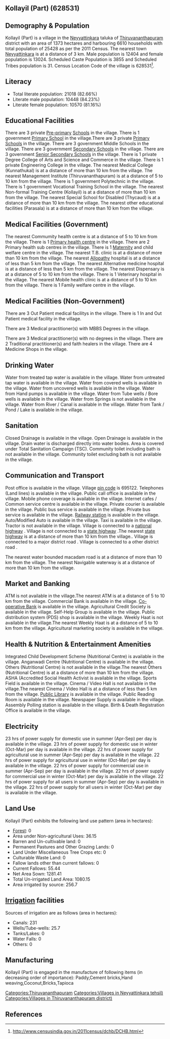 {{Infobox settlement
| name=Kollayil (Part)
| native_name=
| native_name_lang=
| other_name=
| nickname=
| settlement_type=Village
| image_skyline=
| image_alt=
| image_caption=
| pushpin_map=India Kerala
| pushpin_label_position=right
| pushpin_map_alt=
| pushpin_map_caption=Location in Kerala, India
| latd=
| latm=
| lats=
| latNS=
| longd=
| longm=
| longs=
| longEW=
| coordinates_display=inline,title
| subdivision_type=Country
| subdivision_name={{flag|India}}
| subdivision_type1=[[States and territories of India|State]]
| subdivision_name1=Kerala 
| subdivision_type2=[[List of districts of India|District]]
| subdivision_name2=Thiruvananthapuram
| subdivision_type3=Tahsil
| subdivision_name3=Neyyattinkara
| website=
| established_title=<!-- Established -->
| established_date=
| founder=
| named_for=
| government_type=
| governing_body=
| unit_pref=Metric=
| area_footnotes=
| area_rank=
| area_total_km2=13.73
| elevation_footnotes=
| elevation_m=
| population_total=25428
| population_as_of=2011
| population_rank=
| population_density_km2=1852
| population_demonym=
| population_footnotes=
| demographics_type1=Languages
| demographics1_title1=Official
| demographics1_info1=[[Malayalam language|Malayalam]]
| timezone1=[[Indian Standard Time|IST]]
| utc_offset1==+5:30
| postal_code_type=[[Postal Index Number|PIN]]
| postal_code=695122
| area_code_type=Telephone code
| area_code=
| registration_plate=
| blank1_name_sec1=Nearest city
| blank1_info_sec1=[[Neyyattinkara]]
| blank2_name_sec1=[[Human sex ratio|Sex ratio]]
| blank2_info_sec1=1049 [[male|♂]]/[[female|♀]]
| blank3_name_sec1=Literacy
| blank3_info_sec1=82.66%
| blank1_name_sec2=[[2011 Census of India|2011 census]] code
| blank1_info_sec2=628531
| footnotes=
}}

== Kollayil (Part) (628531) ==

== Demography & Population ==

Kollayil (Part) is a village in the [[Neyyattinkara]] taluka of [[Thiruvananthapuram]] district with an area of 1373 hectares and harbouring 6610 households with total population of 25428 as per the 2011 Census. The nearest town [[Neyyattinkara]] is at a distance of 3 km. Male population is 12404 and female population is 13024. Scheduled Caste Population is 3855 and Scheduled Tribes population is 31. Census Location Code of the village is 628531<ref>http://www.censusindia.gov.in/2011census/dchb/DCHB.html</ref>.


== Literacy ==  
* Total literate population: 21018 (82.66%)
* Literate male population: 10448 (84.23%)
* Literate female population: 10570 (81.16%)


== Educational Facilities ==  
There are 3 private [[Pre-primary]] [[School]]s in the village.
There is 1 government [[Primary School]] in the village.There are 3 private [[Primary School]]s in the village.
There are 3 government Middle Schools in the village.
There are 3 government [[Secondary School]]s in the village.
There are 3 government [[Senior Secondary School]]s in the village.
There is 1 private Degree College of Arts and Science and Commerce in the village.
There is 1 private Engineering College in the village.
The nearest Medical College (Kunnathukal) is at a distance of more than 10 km from the village.
The nearest Management Institute (Thiruvananthapuram) is at a distance of 5 to 10 km from the village.
There is 1 government Polytechnic in the village.
There is 1 government Vocational Training School in the village.
The nearest Non-formal Training Centre (Kollayil) is at a distance of more than 10 km from the village.
The nearest Special School for Disabled (Thycaud) is at a distance of more than 10 km from the village.
The nearest other educational facilities (Parasala) is at a distance of more than 10 km from the village.


== Medical Facilities (Government) ==
The nearest Commumity health centre is at a distance of 5 to 10 km from the village.
There is 1 [[Primary health centre]] in the village.
There are 2 Primary health sub centres in the village.
There is 1 [[Maternity]] and child welfare centre in the village.
The nearest T.B. clinic is at a distance of more than 10 km from the village.
The nearest [[Allopathy]] hospital is at a distance of less than 5 km from the village.
The nearest Alternative medicine hospital is at a distance of less than 5 km from the village.
The nearest Dispensary is at a distance of 5 to 10 km from the village.
There is 1 Veterinary hospital in the village.
The nearest Mobile health clinic is at a distance of 5 to 10 km from the village.
There is 1 Family welfare centre in the village.


== Medical Facilities (Non-Government) ==
There are 3 Out Patient medical facilitys in the village.
There is 1 In and Out Patient medical facility in the village.

There are 3 Medical practitioner(s) with MBBS Degrees in the village.

There are 3 Medical practitioner(s) with no degrees in the village.
There are 2 Traditional practitioner(s) and faith healers in the village.
There are 4 Medicine Shops in the village.



== Drinking Water ==
Water from treated tap water is available in the village.
Water from untreated tap water is available in the village.
Water from covered wells is available in the village.
Water from uncovered wells is available in the village.
Water from Hand pumps is available in the village.
Water from Tube wells / Bore wells is available in the village.
Water from Springs is not available in the village.
Water from River / Canal is available in the village.
Water from Tank / Pond / Lake is available in the village.


== Sanitation ==
Closed Drainage is available in the village.
Open Drainage is available in the village.
Drain water is discharged directly into water bodies.
Area is covered under Total Sanitation Campaign (TSC).
Community toilet including bath is not available in the village.
Community toilet excluding bath is not available in the village.


== Communication and Transport ==
Post office is available in the village.
Village [[pin code]] is 695122.
Telephones (Land lines) is available in the village.
Public call office is available in the village.
Mobile phone coverage is available in the village.
Internet cafes / Common service centre is available in the village.
Private courier is available in the village.
Public bus service is available in the village.
Private bus service is available in the village.
[[Railway station]] is available in the village.
Auto/Modified Auto is available in the village.
Taxi is available in the village.
Tractor is not available in the village.
Village is connected to a [[national highway]]  .
Village is not connected to a [[state highway]] .The nearest [[state highway]] is at a distance of more than 10 km from the village..
Village is connected to a major district road    .
Village is connected to a other district road  .


The nearest water bounded macadam road is at a distance of more than 10 km from the village.
The nearest Navigable waterway is at a distance of more than 10 km from the village.



== Market and Banking ==
ATM is not available in the village.The nearest ATM is at a distance of 5 to 10 km from the village.
Commercial Bank is available in the village.
[[Co-operative Bank]] is available in the village.
Agricultural Credit Society is available in the village.
Self-Help Group is available in the village.
Public distribution system (PDS) shop is available in the village.
Weekly Haat is not available in the village.The nearest Weekly Haat is at a distance of 5 to 10 km from the village.
Agricultural marketing society is available in the village.


== Health & Nutrition & Entertainment Amenities ==
Integrated Child Development Scheme (Nutritional Centre) is available in the village.
Anganwadi Centre (Nutritional Centre) is available in the village.
Others (Nutritional Centre) is not available in the village.The nearest Others (Nutritional Centre) is at a distance of more than 10 km from the village.
ASHA (Accredited Social Health Activist is available in the village.
Sports Field is available in the village.
Cinema / Video Hall is not available in the village.The nearest Cinema / Video Hall is at a distance of less than 5 km from the village.
[[Public Library]] is available in the village.
Public Reading Room is available in the village.
Newspaper Supply is available in the village.
Assembly Polling station is available in the village.
Birth & Death Registration Office is available in the village.


== Electricity ==
23 hrs of power supply for domestic use in summer (Apr-Sep) per day is available in the village.
23 hrs of power supply for domestic use in winter (Oct-Mar) per day is available in the village.
22 hrs of power supply for agricultural use in summer (Apr-Sep) per day is available in the village.
22 hrs of power supply for agricultural use in winter (Oct-Mar) per day is available in the village.
22 hrs of power supply for commercial use in summer (Apr-Sep) per day is available in the village.
22 hrs of power supply for commercial use in winter (Oct-Mar) per day is available in the village.
22 hrs of power supply for all users in summer (Apr-Sep) per day is available in the village.
22 hrs of power supply for all users in winter (Oct-Mar) per day is available in the village.


== Land Use ==
Kollayil (Part) exhibits the following land use pattern (area in hectares):
* [[Forest]]: 0
* Area under Non-agricultural Uses: 36.15
* Barren and Un-cultivable land: 0
* Permanent Pastures and Other Grazing Lands: 0
* Land Under Miscellaneous Tree Crops etc: 0
* Culturable Waste Land: 0
* Fallow lands other than current fallows: 0
* Current Fallows: 55.44
* Net Area Sown: 1281.41
* Total Un-irrigated Land Area: 1080.15
* Area irrigated by source: 256.7


== [[Irrigation]] facilities ==
Sources of irrigation are as follows (area in hectares):
* Canals: 231
* Wells/Tube-wells: 25.7
* Tanks/Lakes: 0
* Water Falls: 0
* Others: 0


== Manufacturing ==
Kollayil (Part) is engaged in the manufacture of following items (in decreasing order of importance): Paddy,Cement bricks,Hand weaving,Coconut,Bricks,Tapioca


[[Categories:Thiruvananthapuram]]
[[Categories:Villages in Neyyattinkara tehsil)]]
[[Categories:Villages in Thiruvananthapuram district)]]


== References ==
{{Reflist}}


